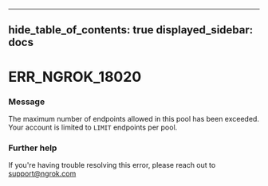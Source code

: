 

---
hide_table_of_contents: true
displayed_sidebar: docs
---


# ERR_NGROK_18020

### Message
The maximum number of endpoints allowed in this pool has been exceeded. Your account is limited to `LIMIT` endpoints per pool.

<ErrorDetails />



### Further help
If you're having trouble resolving this error, please reach out to [support@ngrok.com](mailto:support@ngrok.com?subject=Help%20with%20ERR_NGROK_18020)

